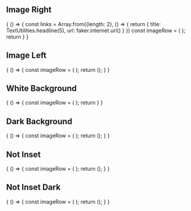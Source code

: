 
<Meta title="Component Demos/50-50 Rows/Image Row" />

## Image Right
<Canvas>
<Story name='Image on Right'>
    {
        () => {
            const links = Array.from({length: 2}, () => {
                return {
                    title: TextUtilities.headline(5),
                    url: faker.internet.url()
                }
            })
            const imageRow = (
                <ImageRow title="Schedule a Virtual or In Person Visit"
                    body="During your visit, you will hear from our faculty, admissions counselors, and students. Tour our historic campus and get immersed in the safe, supportive enviroment that an Colby News experience provides."
                    button={
                        {
                            title: 'Request a Visit',
                            url: '#request'
                        }
                    }
                    mediaSrc={generate.placeholderSrc(800, 450)}
                    links={links}
                    inset={true}
                ></ImageRow>
            );
            return <RawHTML component={imageRow}></RawHTML>
        }
    }
</Story>
</Canvas>

## Image Left
<Canvas>
<Story name='Image on Left'>
    {
        () => {
            const imageRow = (
                <ImageRow title="Schedule a Virtual or In Person Visit"
                    body="During your visit, you will hear from our faculty, admissions counselors, and students. Tour our historic campus and get immersed in the safe, supportive enviroment that an Colby News experience provides."
                    button={
                        {
                            title: 'Request a Visit',
                            url: '#request'
                        }
                    }
                    mediaSrc={generate.placeholderSrc(800, 450)}
                    mediaSide="left"
                    inset={true}
                ></ImageRow>);
            return (<RawHTML component={imageRow}></RawHTML>);
        }
    }
    
</Story>
</Canvas>

## White Background
<Canvas>
    <Story name='White Background'>
        {
            () => {
                const imageRow = (
                    <ImageRow title="Schedule a Virtual or In Person Visit"
                    body="During your visit, you will hear from our faculty, admissions counselors, and students. Tour our historic campus and get immersed in the safe, supportive enviroment that an Colby News experience provides."
                    button={
                        {
                            title: 'Request a Visit',
                            url: '#request'
                        }
                    }
                    mediaSrc={generate.placeholderSrc(800, 450)}
                    inset={true}
                ></ImageRow>
                );
                return <RawHTML component={imageRow}></RawHTML>
            }
        }
    </Story>
</Canvas>

## Dark Background
<Canvas>
<Story name='Dark Background'>
    {
        () => {
            const imageRow = (
                <ImageRow title="Schedule a Virtual or In Person Visit"
                    body="During your visit, you will hear from our faculty, admissions counselors, and students. Tour our historic campus and get immersed in the safe, supportive enviroment that an Colby News experience provides."
                    button={
                        {
                            title: 'Request a Visit',
                            url: '#request'
                        }
                    }
                    mediaSrc={generate.placeholderSrc(800, 450)}
                    mediaSide="left"
                    inset={true}
                ></ImageRow>);
            return (<RawHTML component={imageRow}></RawHTML>);
        }
    }
    
</Story>
</Canvas>

## Not Inset
<Canvas>
<Story name='Not Inset'>
    {
        () => {
            const imageRow = (
                <ImageRow title="Schedule a Virtual or In Person Visit"
                    body="During your visit, you will hear from our faculty, admissions counselors, and students. Tour our historic campus and get immersed in the safe, supportive enviroment that an Colby News experience provides."
                    button={
                        {
                            title: 'Request a Visit',
                            url: '#request'
                        }
                    }
                    mediaSrc={generate.placeholderSrc(800, 450)}
                    mediaSide="right"
                    inset={false}
                ></ImageRow>);
            return (<RawHTML component={imageRow}></RawHTML>);
        }
    }
</Story>
</Canvas>

## Not Inset Dark
<Canvas>
<Story name='Not Inset Dark'>
    {
        () => {
            const imageRow = (
                <ImageRow title="Schedule a Virtual or In Person Visit"
                    body="During your visit, you will hear from our faculty, admissions counselors, and students. Tour our historic campus and get immersed in the safe, supportive enviroment that an Colby News experience provides."
                    button={
                        {
                            title: 'Request a Visit',
                            url: '#request'
                        }
                    }
                    mediaSrc={generate.placeholderSrc(800, 450)}
                    className={'py-8'}
                    mediaSide="right"
                    inset={false}
                    textColorScheme={"light"}
                ></ImageRow>);
            return (<RawHTML component={imageRow}></RawHTML>);
        }
    }
</Story>
</Canvas>